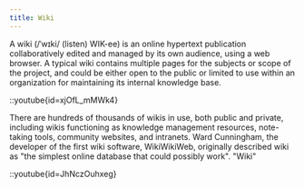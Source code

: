 ```yaml
---
title: Wiki
---
```


A wiki (/ˈwɪki/ (listen) WIK-ee) is an online hypertext publication collaboratively edited and managed by its own audience, using a web browser. A typical wiki contains multiple pages for the subjects or scope of the project, and could be either open to the public or limited to use within an organization for maintaining its internal knowledge base.

::youtube{id=xjOfL_mMWk4}

There are hundreds of thousands of wikis in use, both public and private, including wikis functioning as knowledge management resources, note-taking tools, community websites, and intranets. Ward Cunningham, the developer of the first wiki software, WikiWikiWeb, originally described wiki as "the simplest online database that could possibly work". "Wiki"

::youtube{id=JhNczOuhxeg}
